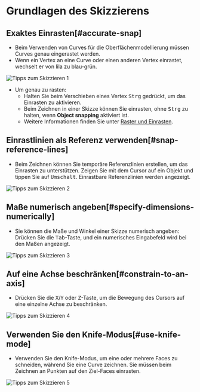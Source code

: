 # Grundlagen des Skizzierens

## Exaktes Einrasten[#accurate-snap]

- Beim Verwenden von Curves für die Oberflächenmodellierung müssen Curves genau eingerastet werden.
- Wenn ein Vertex an eine Curve oder einen anderen Vertex einrastet, wechselt er von lila zu blau-grün.

![Tipps zum Skizzieren 1](/img/sketching-tips-1.png)

- Um genau zu rasten:
    - Halten Sie beim Verschieben eines Vertex <kbd>Strg</kbd> gedrückt, um das Einrasten zu aktivieren.
    - Beim Zeichnen in einer Skizze können Sie einrasten, ohne <kbd>Strg</kbd> zu halten, wenn **Object snapping** aktiviert ist.
    - Weitere Informationen finden Sie unter [Raster und Einrasten](../plasticity-essentials/grid-and-snap).

## Einrastlinien als Referenz verwenden[#snap-reference-lines]

- Beim Zeichnen können Sie temporäre Referenzlinien erstellen, um das Einrasten zu unterstützen. Zeigen Sie mit dem Cursor auf ein Objekt und tippen Sie auf <kbd>Umschalt</kbd>. Einrastbare Referenzlinien werden angezeigt.

![Tipps zum Skizzieren 2](/img/sketching-tips-2.gif)

## Maße numerisch angeben[#specify-dimensions-numerically]

- Sie können die Maße und Winkel einer Skizze numerisch angeben: Drücken Sie die <kbd>Tab</kbd>-Taste, und ein numerisches Eingabefeld wird bei den Maßen angezeigt.

![Tipps zum Skizzieren 3](/img/sketching-tips-3.gif)

## Auf eine Achse beschränken[#constrain-to-an-axis]

- Drücken Sie die <kbd>X</kbd>/<kbd>Y</kbd> oder <kbd>Z</kbd>-Taste, um die Bewegung des Cursors auf eine einzelne Achse zu beschränken.

![Tipps zum Skizzieren 4](/img/sketching-tips-4.gif)

## Verwenden Sie den Knife-Modus[#use-knife-mode]

- Verwenden Sie den Knife-Modus, um eine oder mehrere Faces zu schneiden, während Sie eine Curve zeichnen. Sie müssen beim Zeichnen an Punkten auf den Ziel-Faces einrasten.

![Tipps zum Skizzieren 5](/img/sketching-tips-5.gif)
